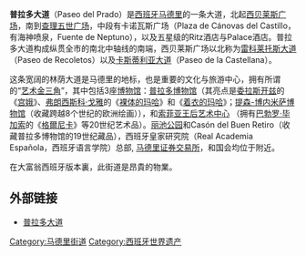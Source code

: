 {{Infobox Historic Site
| name = 普拉多大道
| native_name = Paseo del Prado
| native_language = Spanish
| image = Paseo del Prado (Madrid) 02.jpg
| caption = 
| locmapin = Spain
| latitude = 40.414061
| longitude = -3.693688
| location =     西班牙[[马德里|马德里]]
| area = 
| built = 
| architect = 
| architecture = 
| governing_body = 
| designation1 = Spain
| designation1_offname = Paseo del Prado
| designation1_type = 不可移动
| designation1_criteria = 纪念物
| designation1_date = 1999<ref name="bic">{{Bien de Interés Cultural}}</ref>
| designation1_number = RI-51-0004725
| designation2 = WHS
| designation2_date = 2021<small>（44th）</small>
| designation2_partof = 普拉多大道和[[麗池公園|麗池公園]]，藝術與科學的景觀之地
| designation2_number = [http://whc.unesco.org/en/list/1618 1618]
| designation2_criteria = ii, iv, vi
| designation2_type = 文化
| designation2_free1name = 國家
| designation2_free1value = {{ESP}}
| designation2_free2name = 地區
| designation2_free2value = [[欧洲和北美地区世界遗产列表|欧洲和北美地区]]
}}
'''普拉多大道'''（Paseo del Prado）是[[西班牙|西班牙]][[马德里|马德里]]的一条大道，北起[[西贝莱斯广场|西贝莱斯广场]]，南到[[查理五世广场|查理五世广场]]，中段有卡诺瓦斯广场（Plaza de Cánovas del Castillo，有海神喷泉，Fuente de Neptuno），以及五星级的Ritz酒店与Palace酒店。普拉多大道构成纵贯全市的南北中轴线的南端，西贝莱斯广场以北称为[[雷科莱托斯大道|雷科莱托斯大道]]（Paseo de Recoletos）以及[[卡斯蒂利亚大道|卡斯蒂利亚大道]]（Paseo de la Castellana）。 

这条宽阔的林荫大道是马德里的地标，也是重要的文化与旅游中心，拥有所谓的“[[艺术金三角|艺术金三角]]”，其中包括3座[[博物馆|博物馆]]：[[普拉多博物馆|普拉多博物馆]]（其亮点是[[委拉斯开兹|委拉斯开兹]]的《[[宫娥|宫娥]]》、[[弗朗西斯科·戈雅|弗朗西斯科·戈雅]]的《[[裸体的玛哈|裸体的玛哈]]》和《[[着衣的玛哈|着衣的玛哈]]》；[[提森-博内米萨博物馆|提森-博内米萨博物馆]]（收藏跨越8个世纪的欧洲绘画）），和[[索菲亚王后艺术中心|索菲亚王后艺术中心]] （拥有[[巴勃罗·毕加索|巴勃罗·毕加索]]的《[[格爾尼卡_(繪畫)|格爾尼卡]]》等20世纪艺术品）。[[丽池公园|丽池公园]]和Casón del Buen Retiro（收藏普拉多博物馆的19世纪藏品），西班牙皇家研究院（Real Academia Española，西班牙语言学院）总部, [[马德里证券交易所|马德里证券交易所]]，和国会均位于附近。

在大富翁西班牙版本裏，此街道是昂貴的物業。

== 外部链接 ==
{{commonscat|Paseo del Prado}}
*[http://www.ctspanish.com/maps/paseodeprado.htm 普拉多大道] {{Wayback|url=http://www.ctspanish.com/maps/paseodeprado.htm |date=20200224085641 }}

{{西班牙世界遗产}}

[[Category:马德里街道|Category:马德里街道]]
[[Category:西班牙世界遗产|Category:西班牙世界遗产]]